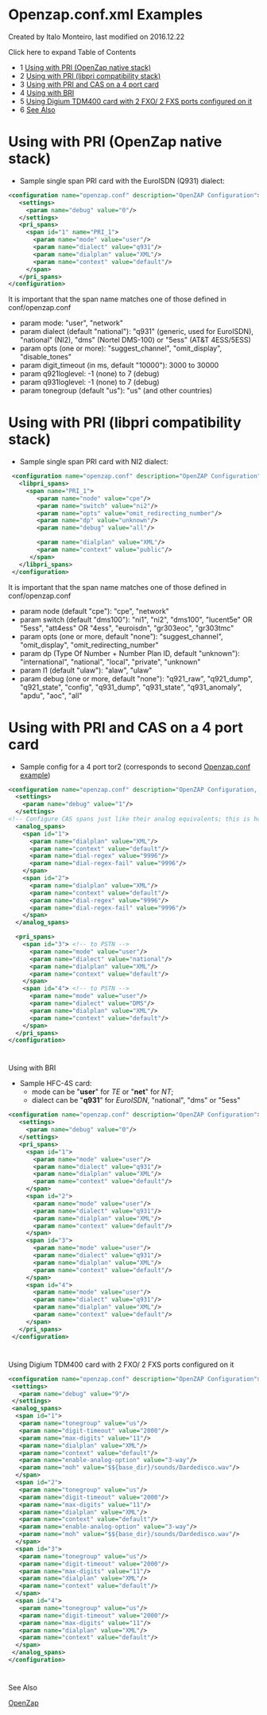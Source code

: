
# Openzap.conf.xml Examples 

 Created by  Italo Monteiro, last modified on 2016.12.22

Click here to expand Table of Contents

* 1 [Using with PRI (OpenZap native stack)](#using-with-pri-openzap-native-stack)
* 2 [Using with PRI (libpri compatibility stack)](#using-with-pri-libpri-compatibility-stack)
* 3 [Using with PRI and CAS on a 4 port card](#using-with-pri-and-cas-on-a-4-port-card)
* 4 [Using with BRI](#-freeswitch--openzapconfxml-examples-)
* 5 [Using Digium TDM400 card with 2 FXO/ 2 FXS ports configured on it](#-freeswitch--openzapconfxml-examples-)
* 6 [See Also](#-freeswitch--openzapconfxml-examples-)

# Using with PRI (OpenZap native stack)

* Sample single span PRI card with the EuroISDN (Q931) dialect:

```xml
<configuration name="openzap.conf" description="OpenZAP Configuration">
   <settings>
     <param name="debug" value="0"/>
   </settings>
   <pri_spans>
     <span id="1" name="PRI_1">
       <param name="mode" value="user"/>
       <param name="dialect" value="q931"/>
       <param name="dialplan" value="XML"/>
       <param name="context" value="default"/>
     </span>
   </pri_spans>
</configuration>
```

It is important that the span name matches one of those defined in conf/openzap.conf

* param mode: "user", "network"
* param dialect (default "national"): "q931" (generic, used for EuroISDN), "national" (NI2), "dms" (Nortel DMS-100) or "5ess" (AT&T 4ESS/5ESS)
* param opts (one or more): "suggest\_channel", "omit\_display", "disable\_tones"
* param digit\_timeout (in ms, default "10000"): 3000 to 30000
* param q921loglevel: -1 (none) to 7 (debug)
* param q931loglevel: -1 (none) to 7 (debug)
* param tonegroup (default "us"): "us" (and other countries)

# Using with PRI (libpri compatibility stack)

* Sample single span PRI card with NI2 dialect:

```xml
 <configuration name="openzap.conf" description="OpenZAP Configuration">
   <libpri_spans>
     <span name="PRI_1">
        <param name="node" value="cpe"/>
        <param name="switch" value="ni2"/>
        <param name="opts" value="omit_redirecting_number"/>
        <param name="dp" value="unknown"/>
        <param name="debug" value="all"/>

        <param name="dialplan" value="XML"/>
        <param name="context" value="public"/>
      </span>
   </libpri_spans>
 </configuration>
```

It is important that the span name matches one of those defined in conf/openzap.conf

* param node (default "cpe"): "cpe", "network"
* param switch (default "dms100"): "ni1", "ni2", "dms100", "lucent5e" OR "5ess", "att4ess" OR "4ess", "euroisdn", "gr303eoc", "gr303tmc"
* param opts (one or more, default "none"): "suggest\_channel", "omit\_display", "omit\_redirecting\_number"
* param dp (Type Of Number + Number Plan ID, default "unknown"): "international", "national", "local", "private", "unknown"
* param l1 (default "ulaw"): "alaw", "ulaw"
* param debug (one or more, default "none"): "q921\_raw", "q921\_dump", "q921\_state", "config", "q931\_dump", "q931\_state", "q931\_anomaly", "apdu", "aoc", "all"

# Using with PRI and CAS on a 4 port card

* Sample config for a 4 port tor2 (corresponds to second [Openzap.conf example](./Openzap.conf-Examples_13173056.mdx#t1))

```xml
<configuration name="openzap.conf" description="OpenZAP Configuration, tor2">
  <settings>
    <param name="debug" value="1"/>
  </settings>
<!-- Configure CAS spans just like their analog equivalents; this is how it's done, e.g., with channel banks -->
  <analog_spans>
    <span id="1">
      <param name="dialplan" value="XML"/>
      <param name="context" value="default"/>
      <param name="dial-regex" value="9996"/> 
      <param name="dial-regex-fail" value="9996"/>
    </span>
    <span id="2">
      <param name="dialplan" value="XML"/>
      <param name="context" value="default"/>
      <param name="dial-regex" value="9996"/>
      <param name="dial-regex-fail" value="9996"/>
    </span>
  </analog_spans>

  <pri_spans>
    <span id="3"> <!-- to PSTN --> 
      <param name="mode" value="user"/>
      <param name="dialect" value="national"/>
      <param name="dialplan" value="XML"/>
      <param name="context" value="default"/>
    </span>
    <span id="4"> <!-- to PSTN --> 
      <param name="mode" value="user"/>
      <param name="dialect" value="DMS"/>
      <param name="dialplan" value="XML"/>
      <param name="context" value="default"/>
    </span>
  </pri_spans>
</configuration>
```

#   
Using with BRI

* Sample HFC-4S card:  
   * mode can be "**user**" for _TE_ or "**net**" for _NT_;  
   * dialect can be "**q931**" for _EuroISDN_, "national", "dms" or "5ess"

```xml
<configuration name="openzap.conf" description="OpenZAP Configuration">
   <settings>
     <param name="debug" value="0"/>
   </settings>
   <pri_spans>
     <span id="1">
       <param name="mode" value="user"/>
       <param name="dialect" value="q931"/>
       <param name="dialplan" value="XML"/>
       <param name="context" value="default"/>
     </span>
     <span id="2">
       <param name="mode" value="user"/>
       <param name="dialect" value="q931"/>
       <param name="dialplan" value="XML"/>
       <param name="context" value="default"/>
     </span>
     <span id="3">
       <param name="mode" value="user"/>
       <param name="dialect" value="q931"/>
       <param name="dialplan" value="XML"/>
       <param name="context" value="default"/>
     </span>
     <span id="4">
       <param name="mode" value="user"/>
       <param name="dialect" value="q931"/>
       <param name="dialplan" value="XML"/>
       <param name="context" value="default"/>
     </span>
   </pri_spans>
 </configuration>
```

#   
Using Digium TDM400 card with 2 FXO/ 2 FXS ports configured on it

```xml
<configuration name="openzap.conf" description="OpenZAP Configuration">
 <settings>
   <param name="debug" value="9"/>
 </settings>
 <analog_spans>
  <span id="1">
   <param name="tonegroup" value="us"/>
   <param name="digit-timeout" value="2000"/>
   <param name="max-digits" value="11"/>
   <param name="dialplan" value="XML"/>
   <param name="context" value="default"/>
   <param name="enable-analog-option" value="3-way"/>
   <param name="moh" value="$${base_dir}/sounds/Dardedisco.wav"/>
  </span>
  <span id="2">
   <param name="tonegroup" value="us"/>
   <param name="digit-timeout" value="2000"/>
   <param name="max-digits" value="11"/>
   <param name="dialplan" value="XML"/>
   <param name="context" value="default"/>
   <param name="enable-analog-option" value="3-way"/>
   <param name="moh" value="$${base_dir}/sounds/Dardedisco.wav"/>
  </span>
  <span id="3">
   <param name="tonegroup" value="us"/>
   <param name="digit-timeout" value="2000"/>
   <param name="max-digits" value="11"/>
   <param name="dialplan" value="XML"/>
   <param name="context" value="default"/>
  </span>
  <span id="4">
   <param name="tonegroup" value="us"/>
   <param name="digit-timeout" value="2000"/>
   <param name="max-digits" value="11"/>
   <param name="dialplan" value="XML"/>
   <param name="context" value="default"/>
  </span>
 </analog_spans>
</configuration>
```

#   
See Also

[OpenZap](./index.mdx#--)


